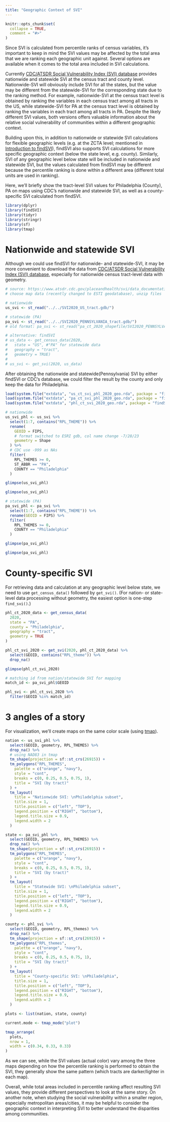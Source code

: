 ```yaml
---
title: "Geographic Context of SVI"
---
```


```r
knitr::opts_chunk$set(
  collapse = TRUE,
  comment = "#>"
)
```

Since SVI is calculated from percentile ranks of census variables, it's important to keep in mind the SVI values may be affected by the total area that we are ranking each geographic unit against. Several options are available when it comes to the total area included in SVI calculations. 

Currently [CDC/ATSDR Social Vulnerability Index (SVI) database](https://www.atsdr.cdc.gov/placeandhealth/svi/data_documentation_download.html) provides nationwide and statewide SVI at the census tract and county level. Nationwide-SVI will obviously include SVI for all the states, but the value may be different from the statewide-SVI for the corresponding state due to the ranking method. For example, nationwide-SVI at the census tract level is obtained by ranking the variables in each census tract among all tracts in the US, while statewide-SVI for PA at the census tract level is obtained by ranking the variables in each tract among all tracts in PA. Despite the likely different SVI values, both versions offers valuable information about the relative social vulnerability of communities within a different geographic context.

Building upon this, in addition to nationwide or statewide SVI calculations for flexible geographic levels (e.g. at the ZCTA level; mentioned in [Introduction to findSVI](findSVI.html)), findSVI also supports SVI calculations for more specific geographic context (below the state level, e.g. county). Similarly, SVI of any geographic level below state will be included in nationwide and statewide SVI, but the values calculated from findSVI may be different because the percentile ranking is done within a different area (different total units are used in ranking).

Here, we'll briefly show the tract-level SVI values for Philadelphia (County), PA on maps using CDC's nationwide and statewide SVI, as well as a county-specific SVI calculated from findSVI.

```r
library(dplyr)
library(findSVI)
library(tidyr)
library(stringr)
library(sf)
library(tmap)
```


# Nationwide and statewide SVI

Although we could use findSVI for nationwide- and statewide-SVI, it may be more convenient to download the data from [CDC/ATSDR Social Vulnerability Index (SVI) database](https://www.atsdr.cdc.gov/placeandhealth/svi/data_documentation_download.html), especially for nationwide census tract-level data with geometry.

```r
# source: https://www.atsdr.cdc.gov/placeandhealth/svi/data_documentation_download.html
# choose map data (recently changed to ESTI geodatabase), unzip files

# nationwide
us_svi <- st_read("../../SVI2020_US_tract.gdb/")

# statewide (PA)
pa_svi <- st_read("../../SVI2020_PENNSYLVANIA_tract.gdb/")
# old format: pa_svi <- st_read("pa_ct_2020_shapefile/SVI2020_PENNSYLVANIA_tract.shp")

# alternative: findSVI
# us_data <- get_census_data(2020,
#   state = "US", #"PA" for statewide data
#   geography = "tract",
#   geometry = TRUE)
#
# us_svi <- get_svi(2020, us_data)
```

After obtaining the nationwide and statewide(Pennsylvania) SVI by either findSVI or CDC's database, we could filter the result by the county and only keep the data for Philadelphia.

```r
load(system.file("extdata", "us_ct_svi_phl_2020_geo.rda", package = "findSVI"))
load(system.file("extdata", "pa_ct_svi_phl_2020_geo.rda", package = "findSVI"))
load(system.file("extdata", "phl_ct_svi_2020_geo.rda", package = "findSVI"))
```

```r
# nationwide
us_svi_phl <- us_svi %>%
  select(1:7, contains("RPL_THEME")) %>%
  rename(
    GEOID = FIPS,
    # format switched to ESRI gdb, col name change -7/28/23
    geometry = Shape
  ) %>%
  # CDC use -999 as NAs
  filter(
    RPL_THEMES >= 0,
    ST_ABBR == "PA",
    COUNTY == "Philadelphia"
  )

glimpse(us_svi_phl)
```
```r
glimpse(us_svi_phl)
```

```r
# statewide (PA)
pa_svi_phl <- pa_svi %>%
  select(1:7, contains("RPL_THEME")) %>%
  rename(GEOID = FIPS) %>%
  filter(
    RPL_THEMES >= 0,
    COUNTY == "Philadelphia"
  )

glimpse(pa_svi_phl)
```
```r
glimpse(pa_svi_phl)
```

# County-specific SVI

For retrieving data and calculation at any geographic level below state, we need to use `get_census_data()` followed by `get_svi()`. (For nation- or state-level data processing without geometry, the easiest option is one-step `find_svi()`.)

```r
phl_ct_2020_data <- get_census_data(
  2020,
  state = "PA",
  county = "Philadelphia",
  geography = "tract",
  geometry = TRUE
)

phl_ct_svi_2020 <- get_svi(2020, phl_ct_2020_data) %>%
  select(GEOID, contains("RPL_theme")) %>%
  drop_na()
```

```r
glimpse(phl_ct_svi_2020)

# matching id from nation/statewide SVI for mapping
match_id <- pa_svi_phl$GEOID

phl_svi <- phl_ct_svi_2020 %>%
  filter(GEOID %in% match_id)
```
# 3 angles of a story

For visualization, we'll create maps on the same color scale (using [tmap](https://r-tmap.github.io/tmap/)).

```r
nation <- us_svi_phl %>%
  select(GEOID, geometry, RPL_THEMES) %>%
  drop_na() %>%
  # using NAD83 in tmap
  tm_shape(projection = sf::st_crs(26915)) +
  tm_polygons("RPL_THEMES",
    palette = c("orange", "navy"),
    style = "cont",
    breaks = c(0, 0.25, 0.5, 0.75, 1),
    title = "SVI (by tract)"
  ) +
  tm_layout(
    title = "Nationwide SVI: \nPhiladelphia subset",
    title.size = 1,
    title.position = c("left", "TOP"),
    legend.position = c("RIGHT", "bottom"),
    legend.title.size = 0.9,
    legend.width = 2
  )

state <- pa_svi_phl %>%
  select(GEOID, geometry, RPL_THEMES) %>%
  drop_na() %>%
  tm_shape(projection = sf::st_crs(26915)) +
  tm_polygons("RPL_THEMES",
    palette = c("orange", "navy"),
    style = "cont",
    breaks = c(0, 0.25, 0.5, 0.75, 1),
    title = "SVI (by tract)"
  ) +
  tm_layout(
    title = "Statewide SVI: \nPhiladelphia subset",
    title.size = 1,
    title.position = c("left", "TOP"),
    legend.position = c("RIGHT", "bottom"),
    legend.title.size = 0.9,
    legend.width = 2
  )

county <- phl_svi %>%
  select(GEOID, geometry, RPL_themes) %>%
  drop_na() %>%
  tm_shape(projection = sf::st_crs(26915)) +
  tm_polygons("RPL_themes",
    palette = c("orange", "navy"),
    style = "cont",
    breaks = c(0, 0.25, 0.5, 0.75, 1),
    title = "SVI (by tract)"
  ) +
  tm_layout(
    title = "County-specific SVI: \nPhiladelphia",
    title.size = 1,
    title.position = c("left", "TOP"),
    legend.position = c("RIGHT", "bottom"),
    legend.title.size = 0.9,
    legend.width = 2
  )

plots <- list(nation, state, county)

current.mode <- tmap_mode("plot")

tmap_arrange(
  plots,
  nrow = 1,
  width = c(0.34, 0.33, 0.33)
)
```

As we can see, while the SVI values (actual color) vary among the three maps depending on how the percentile ranking is performed to obtain the SVI, they generally show the same pattern (which tracts are darker/lighter in each map). 

Overall, while total areas included in percentile ranking affect resulting SVI values, they provide different perspectives to look at the same story. On another note, when studying the social vulnerability within a smaller region, especially metropolitan areas/cities, it may be helpful to consider the geographic context in interpreting SVI to better understand the disparities among communities.
